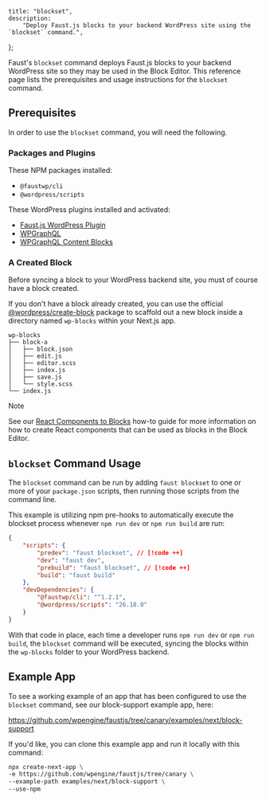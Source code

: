 	title: "blockset",
	description:
		"Deploy Faust.js blocks to your backend WordPress site using the `blockset` command.",
};

Faust's `blockset` command deploys Faust.js blocks to your backend WordPress site so they may be used in the Block Editor. This reference page lists the prerequisites and usage instructions for the `blockset` command.

## Prerequisites

In order to use the `blockset` command, you will need the following.

### Packages and Plugins

These NPM packages installed:

- `@faustwp/cli`
- `@wordpress/scripts`

These WordPress plugins installed and activated:

- [Faust.js WordPress Plugin](https://wordpress.org/plugins/faustwp/)
- [WPGraphQL](https://wordpress.org/plugins/wp-graphql/)
- [WPGraphQL Content Blocks](https://github.com/wpengine/wp-graphql-content-blocks)

### A Created Block

Before syncing a block to your WordPress backend site, you must of course have a block created.

If you don't have a block already created, you can use the official [@wordpress/create-block](https://developer.wordpress.org/block-editor/reference-guides/packages/packages-create-block/) package to scaffold out a new block inside a directory named `wp-blocks` within your Next.js app.

```
wp-blocks
├── block-a
│   ├── block.json
│   ├── edit.js
│   ├── editor.scss
│   ├── index.js
│   ├── save.js
│   └── style.scss
└── index.js
```

> [!NOTE]
> See our [React Components to Blocks](/docs/how-to/react-components-to-blocks/) how-to guide for more information on how to create React components that can be used as blocks in the Block Editor.

## `blockset` Command Usage

The `blockset` command can be run by adding `faust blockset` to one or more of your `package.json` scripts, then running those scripts from the command line.

This example is utilizing npm pre-hooks to automatically execute the blockset process whenever `npm run dev` or `npm run build` are run:

```json title="package.json"
{
	"scripts": {
		"predev": "faust blockset", // [!code ++]
		"dev": "faust dev",
		"prebuild": "faust blockset", // [!code ++]
		"build": "faust build"
	},
	"devDependencies": {
		"@faustwp/cli": "^1.2.1",
		"@wordpress/scripts": "26.18.0"
	}
}
```

With that code in place, each time a developer runs `npm run dev` or `npm run build`, the `blockset` command will be executed, syncing the blocks within the `wp-blocks` folder to your WordPress backend.

## Example App

To see a working example of an app that has been configured to use the `blockset` command, see our block-support example app, here:

https://github.com/wpengine/faustjs/tree/canary/examples/next/block-support

If you'd like, you can clone this example app and run it locally with this command:

```bash
npx create-next-app \
-e https://github.com/wpengine/faustjs/tree/canary \
--example-path examples/next/block-support \
--use-npm
```

